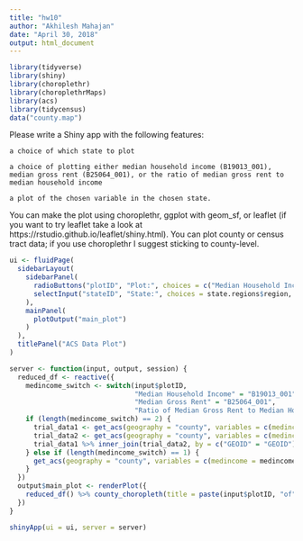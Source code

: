 ```yaml
---
title: "hw10"
author: "Akhilesh Mahajan"
date: "April 30, 2018"
output: html_document
---
```

```r
library(tidyverse)
library(shiny)
library(choroplethr)
library(choroplethrMaps)
library(acs)
library(tidycensus)
data("county.map")
```

Please write a Shiny app with the following features:

    a choice of which state to plot

    a choice of plotting either median household income (B19013_001), median gross rent (B25064_001), or the ratio of median gross rent to median household income

    a plot of the chosen variable in the chosen state.

You can make the plot using choroplethr, ggplot with geom_sf, or leaflet (if you want to try leaflet take a look at https://rstudio.github.io/leaflet/shiny.html). You can plot county or census tract data; if you use choroplethr I suggest sticking to county-level.

```r
ui <- fluidPage(
  sidebarLayout(
    sidebarPanel(
      radioButtons("plotID", "Plot:", choices = c("Median Household Income", "Median Gross Rent","Ratio of Median Gross Rent to Median Household Income"), selected = "Median Household Income"),
      selectInput("stateID", "State:", choices = state.regions$region, selected = "alaska")
    ),
    mainPanel(
      plotOutput("main_plot")
    )
  ),
  titlePanel("ACS Data Plot")
)

server <- function(input, output, session) {
  reduced_df <- reactive({
    medincome_switch <- switch(input$plotID,
                               "Median Household Income" = "B19013_001", 
                               "Median Gross Rent" = "B25064_001", 
                               "Ratio of Median Gross Rent to Median Household Income" = c("B19013_001", "B25064_001"))
    if (length(medincome_switch) == 2) {
      trial_data1 <- get_acs(geography = "county", variables = c(medincome = medincome_switch[1]), state = input$stateID)
      trial_data2 <- get_acs(geography = "county", variables = c(medincome = medincome_switch[2]), state = input$stateID)
      trial_data1 %>% inner_join(trial_data2, by = c("GEOID" = "GEOID")) %>% mutate(value = estimate.y/estimate.x) %>% select(GEOID, value) %>% mutate(region = as.integer(GEOID))
    } else if (length(medincome_switch) == 1) {
      get_acs(geography = "county", variables = c(medincome = medincome_switch), state = input$stateID) %>% rename(value = estimate) %>% mutate(region = as.integer(GEOID))
    }
  })
  output$main_plot <- renderPlot({
    reduced_df() %>% county_choropleth(title = paste(input$plotID, "of", input$stateID), num_colors = 1, state_zoom = input$stateID)
  })
}

shinyApp(ui = ui, server = server)
```
